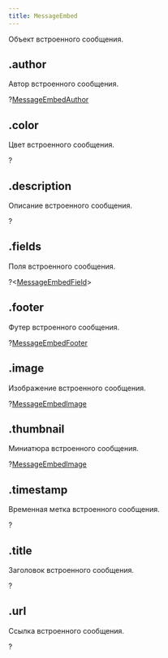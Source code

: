 ```yaml
---
title: MessageEmbed
---
```



Объект встроенного сообщения.

## .author

Автор встроенного сообщения.

?[MessageEmbedAuthor](messageembedauthor.mdx)

## .color

Цвет встроенного сообщения.

?<MdnRef dataType="Number" />

## .description

Описание встроенного сообщения.

?<MdnRef dataType="String" />

## .fields

Поля встроенного сообщения.

?<MdnRef dataType="Array" />\<[MessageEmbedField](messageembedfield.mdx)>

## .footer

Футер встроенного сообщения.

?[MessageEmbedFooter](messageembedfooter.mdx)

## .image

Изображение встроенного сообщения.

?[MessageEmbedImage](messageembedimage.mdx)

## .thumbnail

Миниатюра встроенного сообщения.

?[MessageEmbedImage](messageembedimage.mdx)

## .timestamp

Временная метка встроенного сообщения.

?<MdnRef dataType="Number" />

## .title

Заголовок встроенного сообщения.

?<MdnRef dataType="String" />

## .url

Ссылка встроенного сообщения.

?<MdnRef dataType="String" />
